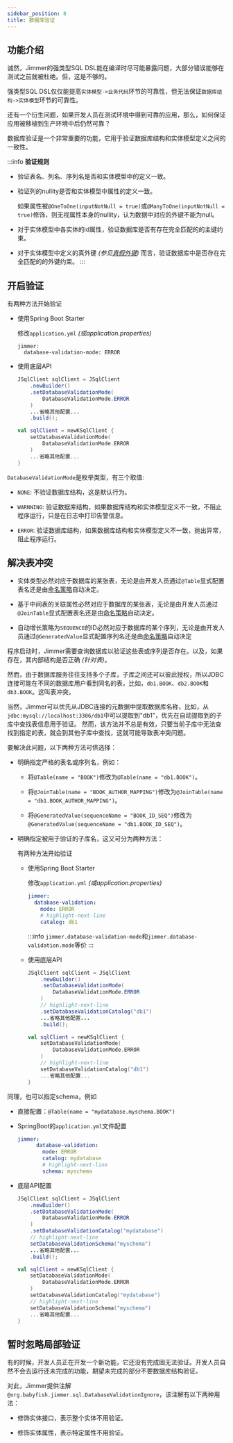 ```yaml
---
sidebar_position: 8
title: 数据库验证
---
```



## 功能介绍

诚然，Jimmer的强类型SQL DSL能在编译时尽可能暴露问题，大部分错误能够在测试之前就被杜绝。但，这是不够的。

强类型SQL DSL仅仅能提高`实体模型->业务代码`环节的可靠性，但无法保证`数据库结构->实体模型`环节的可靠性。

还有一个衍生问题，如果开发人员在测试环境中得到可靠的应用，那么，如何保证应用被移植到生产环境中后仍然可靠？

数据库验证是一个非常重要的功能，它用于验证数据库结构和实体模型定义之间的一致性。

:::info
**验证规则**
-   验证表名、列名、序列名是否和实体模型中的定义一致。

-   验证列的nullity是否和实体模型中属性的定义一致。

    如果属性被`@OneToOne(inputNotNull = true)`或`@ManyToOne(inputNotNull = true)`修饰，则无视属性本身的nullity，认为数据中对应的外键不能为null。

-   对于实体模型中各实体的id属性，验证数据库是否有存在完全匹配的的主键约束。

-   对于实体模型中定义的真外键 *(参见[真假外键](../mapping/base/foreignkey))* 而言，验证数据库中是否存在完全匹配的的外键约束。
:::

## 开启验证

有两种方法开始验证

-   使用Spring Boot Starter

    修改`application.yml` *(或application.properties)*

    ```
    jimmer:
      database-validation-mode: ERROR
    ```

-   使用底层API

    <Tabs groupId="language">
    <TabItem value="java" label="Java">

    ```java
    JSqlClient sqlClient = JSqlClient
        .newBuilder()
        .setDatabaseValidationMode(
            DatabaseValidationMode.ERROR
        )
        ...省略其他配置...
        .build();
    ```

    </TabItem>
    <TabItem value="kotlin" label="Kotlin">

    ```kotlin
    val sqlClient = newKSqlClient {
        setDatabaseValidationMode(
            DatabaseValidationMode.ERROR
        )
        ...省略其他配置...
    }
    ```

    </TabItem>
    </Tabs>

`DatabaseValidationMode`是枚举类型，有三个取值:

-   `NONE`: 不验证数据库结构，这是默认行为。

-   `WARNNING`: 验证数据库结构，如果数据库结构和实体模型定义不一致，不阻止程序运行，只是在日志中打印告警信息。

-   `ERROR`: 验证数据库结构，如果数据库结构和实体模型定义不一致，抛出异常，阻止程序运行。

## 解决表冲突

-   实体类型必然对应于数据库的某张表，无论是由开发人员通过`@Table`显式配置表名还是由[命名策略](../mapping/base/naming-strategy)自动决定。

-   基于中间表的关联属性必然对应于数据库的某张表，无论是由开发人员通过`@JoinTable`显式配置表名还是由[命名策略](../mapping/base/naming-strategy)自动决定。

-   自动增长策略为`SEQUENCE`的ID必然对应于数据库的某个序列，无论是由开发人员通过`@GeneratedValue`显式配置序列名还是由[命名策略](../mapping/base/naming-strategy)自动决定

程序启动时，Jimmer需要查询数据库以验证这些表或序列是否存在。以及，如果存在，其内部结构是否正确 *(针对表)*。

然而，由于数据库服务往往支持多个子库，子库之间还可以彼此授权，所以JDBC连接可能在不同的数据库用户看到同名的表，比如，`db1.BOOK`、`db2.BOOK`和`db3.BOOK`。这叫表冲突。

当然，Jimmer可以优先从JDBC连接的元数据中提取数据库名称，比如，从`jdbc:mysql://localhost:3306/db1`中可以提取到"db1"，优先在自动提取到的子库中查找表信息用于验证。
然而，该方法并不总是有效，只要当前子库中无法查找到指定的表，就会到其他子库中查找，这就可能导致表冲突问题。

要解决此问题，以下两种方法可供选择：

-   明确指定严格的表名或序列名，例如：

    -   将`@Table(name = "BOOK")`修改为`@Table(name = "db1.BOOK")`。

    -   将`@JoinTable(name = "BOOK_AUTHOR_MAPPING")`修改为`@JoinTable(name = "db1.BOOK_AUTHOR_MAPPING")`。

    -   将`@GeneratedValue(sequenceName = "BOOK_ID_SEQ")`修改为`@GeneratedValue(sequenceName = "db1.BOOK_ID_SEQ")`。

-   明确指定被用于验证的子库名，这又可分为两种方法：

    有两种方法开始验证

    -   使用Spring Boot Starter

        修改`application.yml` *(或application.properties)*

        ```yaml
        jimmer:
          database-validation: 
            mode: ERROR
            # highlight-next-line
            catalog: db1
        ```
        :::info
        `jimmer.database-validation-mode`和`jimmer.database-validation.mode`等价
        :::

    -   使用底层API
    
        <Tabs groupId="language">
        <TabItem value="java" label="Java">

        ```java
        JSqlClient sqlClient = JSqlClient
            .newBuilder()
            .setDatabaseValidationMode(
                DatabaseValidationMode.ERROR
            )
            // highlight-next-line
            .setDatabaseValidationCatalog("db1")
            ...省略其他配置...
            .build();
        ```

        </TabItem>
        <TabItem value="kotlin" label="Kotlin">

        ```kotlin
        val sqlClient = newKSqlClient {
            setDatabaseValidationMode(
                DatabaseValidationMode.ERROR
            )
            // highlight-next-line
            setDatabaseValidationCatalog("db1")
            ...省略其他配置...
        }
        ```

        </TabItem>
        </Tabs>

同理，也可以指定schema，例如

-   直接配置：`@Table(name = "mydatabase.myschema.BOOK")`

-   SpringBoot的`application.yml`文件配置
    
    ```yaml
    jimmer:
          database-validation: 
            mode: ERROR
            catalog: mydatabase
            # highlight-next-line
            schema: myschema
    ```
    
-   底层API配置

    <Tabs groupId="language">
    <TabItem value="java" label="Java">

    ```java
    JSqlClient sqlClient = JSqlClient
        .newBuilder()
        .setDatabaseValidationMode(
            DatabaseValidationMode.ERROR
        )
        .setDatabaseValidationCatalog("mydatabase")
        // highlight-next-line
        setDatabaseValidationSchema("myschema")
        ...省略其他配置...
        .build();
    ```

    </TabItem>
    <TabItem value="kotlin" label="Kotlin">

    ```kotlin
    val sqlClient = newKSqlClient {
        setDatabaseValidationMode(
            DatabaseValidationMode.ERROR
        )
        setDatabaseValidationCatalog("mydatabase")
        // highlight-next-line
        setDatabaseValidationSchema("myschema")
        ...省略其他配置...
    }
    ```

    </TabItem>
    </Tabs>

## 暂时忽略局部验证

有的时候，开发人员正在开发一个新功能，它还没有完成固无法验证。开发人员自然不会去运行还未完成的功能，期望未完成的部分不要数据库结构验证。

对此，Jimmer提供注解`@org.babyfish.jimmer.sql.DatabaseValidationIgnore`，该注解有以下两种用法：

-   修饰实体接口，表示整个实体不用验证。

-   修饰实体属性，表示特定属性不用验证。
